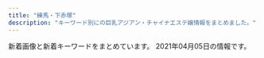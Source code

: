 ```yaml
---
title: "練馬・下赤塚"
description: "キーワード別にの巨乳アジアン・チャイナエステ嬢情報をまとめました。"
---
```


新着画像と新着キーワードをまとめています。
2021年04月05日の情報です。

<DmmAffiliateIns />
<KeywordTable
  shops={
    [
    {
        "img_links": [
            "http://c-sakura.work/images/interior_t.jpg",
            "http://c-sakura.work/images/int1.png",
            "http://c-sakura.work/images/2.jpg",
            "http://c-sakura.work/images/tel.jpg",
            "http://c-sakura.work/images/info.png",
            "http://c-sakura.work/images/staff_t.jpg",
            "http://c-sakura.work/img/yuri1.jpg",
            "http://c-sakura.work/img/yuyu1.jpg",
            "http://c-sakura.work/images/head.jpg",
            "http://c-sakura.work/images/1.jpg",
            "http://c-sakura.work/images/3.jpg",
            "http://c-sakura.work/images/sys1.png",
            "http://c-sakura.work/img/ami1.jpg",
            "http://c-sakura.work/images/news.png",
            "http://c-sakura.work/images/sisu.png",
            "http://c-sakura.work/images/int2.png",
            "http://c-sakura.work/images/mobile.jpg"
        ],
        "station": "\u4e0b\u8d64\u585a\u99c5\u5317\u53e3",
        "url": "http://c-sakura.work/",
        "name": "\u9577\u4e45*\u3061\u3087\u3046\u304d\u3085\u3046",
        "keywords": {}
    },
    {
        "keywords": {
            "88": 1,
            "86": 4,
            "E": 6,
            "89": 1,
            "C": 17,
            "87": 4,
            "D": 2,
            "F": 1
        },
        "img_links": [
            "http://binrou.net/img/st109.jpg",
            "http://binrou.net/img/s114.jpg",
            "http://binrou.net/i/img/sta117.jpg",
            "http://binrou.net/i/img/sta105.jpg",
            "http://binrou.net/i/img/r3.jpg",
            "http://binrou.net/i/img/r2.jpg",
            "http://binrou.net/img/sta109.jpg",
            "http://binrou.net/i/img/sta94.jpg",
            "http://binrou.net/i/img/sta119.jpg",
            "http://binrou.net/i/img/sta98.jpg",
            "http://binrou.net/i/img/sta100.jpg",
            "http://binrou.net/img/st111.jpg",
            "http://binrou.net/i/img/sta114.jpg",
            "http://binrou.net/img/st115.jpg",
            "http://binrou.net/i/img/sta80.jpg",
            "http://binrou.net/img/sta117.jpg",
            "http://binrou.net/img/s111.jpg",
            "http://binrou.net/img/sta115.jpg",
            "http://binrou.net/img/sta111.jpg",
            "http://binrou.net/img/st118.jpg",
            "http://binrou.net/img/acc.jpg",
            "http://binrou.net/i/img/sta116.jpg",
            "http://binrou.net/img/s117.jpg",
            "http://binrou.net/img/st116.jpg",
            "http://binrou.net/i/img/sta89.jpg",
            "http://binrou.net/i/img/sta97.jpg",
            "http://binrou.net/i/img/sta92.jpg",
            "http://binrou.net/img/s116.jpg",
            "http://binrou.net/img/botton.jpg",
            "http://binrou.net/i/img/sta112.jpg",
            "http://binrou.net/i/img/r4.jpg",
            "http://binrou.net/img/st114.jpg",
            "http://binrou.net/img/sta112.jpg",
            "http://binrou.net/i/img/sta118.jpg",
            "http://binrou.net/i/img/r1.jpg",
            "http://binrou.net/img/s118.jpg",
            "http://binrou.net/img/sta116.jpg",
            "http://binrou.net/i/img/st118.jpg",
            "http://binrou.net/i/img/acc.jpg",
            "http://binrou.net/img/s115.jpg",
            "http://binrou.net/img/pickup20.jpg",
            "http://binrou.net/img/s112.jpg",
            "http://binrou.net/img/sta114.jpg",
            "http://binrou.net/img/sta119.jpg",
            "http://binrou.net/i/img/sta108.jpg",
            "http://binrou.net/img/mo.png",
            "http://binrou.net/img/s119.jpg",
            "http://binrou.net/img/sta118.jpg",
            "http://binrou.net/i/img/sta115.jpg",
            "http://binrou.net/i/img/sta104.jpg",
            "http://binrou.net/i/img/sta109.jpg",
            "http://binrou.net/i/img/sta88.jpg",
            "http://binrou.net/img/fla.jpg",
            "http://binrou.net/i/img/sta111.jpg",
            "http://binrou.net/img/st119.jpg",
            "http://binrou.net/img/st112.jpg",
            "http://binrou.net/img/st117.jpg"
        ],
        "name": "\u30ad\u30e9\u30ad\u30e9",
        "station": "\u7df4\u99ac\u99c5\u897f\u53e3",
        "url": "http://binrou.net/"
    },
    {
        "img_links": [],
        "keywords": {},
        "station": "\u685c\u53f0\u99c5\u5317\u53e3",
        "name": "\u30de\u30fc\u30ac\u30ec\u30c3\u30c8",
        "url": "http://margaret.ests.jp/"
    },
    {
        "name": "\u512a\u30fb\u7f8e",
        "url": "http://rose.este.work/",
        "img_links": [
            "http://rose.este.work/r3.jpg",
            "http://rose.este.work/r5.jpg",
            "http://rose.este.work/resize_1500-450.jpg",
            "http://rose.este.work/resize_250.png",
            "http://rose.este.work/totop.png",
            "http://rose.este.work/index-1.htm.jpg",
            "http://rose.este.work/unnamed.png",
            "http://rose.este.work/index-25.htm.jpg",
            "http://rose.este.work/index-26.htm.jpg",
            "http://rose.este.work/re.jpg",
            "http://rose.este.work/index-24.htm.jpg",
            "http://rose.este.work/r1.jpg",
            "http://rose.este.work/sys1.png",
            "http://rose.este.work/r4.jpg"
        ],
        "station": "\u6c5f\u53e4\u7530\u99c5\u5357\u53e3",
        "keywords": {}
    },
    {
        "keywords": {},
        "url": "http://www.relaxes.info/",
        "name": "\u8776",
        "station": "\u4e0a\u677f\u6a4b\u99c5\u5317\u53e3",
        "img_links": [
            "http://www.relaxes.info/images/price.jpg",
            "http://www.relaxes.info/up/uploads/20180315212810me.jpg",
            "http://www.relaxes.info/up/uploads/2017071800271212.jpg",
            "http://www.relaxes.info/images/ttl_price.png",
            "http://www.relaxes.info/up/uploads/20210313172020j.jpg",
            "http://www.relaxes.info/images/header_bg.png",
            "http://www.relaxes.info/images/t2.png",
            "http://www.relaxes.info/images/s1.png",
            "http://www.relaxes.info/images/info.jpg",
            "http://www.relaxes.info/images/t1.png",
            "http://www.relaxes.info/images/ttl_qj.png",
            "http://www.relaxes.info/images/rec.png",
            "http://www.relaxes.info/images/ttl_staff.png"
        ]
    },
    {
        "station": "\u7df4\u99ac\u99c5\u5317\u53e3",
        "name": "\u3046\u3089\u3089",
        "keywords": {},
        "url": "http://es-nerima.biz/",
        "img_links": [
            "http://es-nerima.biz/wp-content/uploads/2016/10/gallery2.jpg",
            "http://es-nerima.biz/wp-content/themes/template-salon2/images/pickup-frame.png",
            "http://es-nerima.biz/wp-content/themes/template-salon2/images/gallery2.jpg",
            "http://es-nerima.biz/wp-content/themes/template-salon2/images/newface-ttl.png",
            "http://es-nerima.biz/wp-content/themes/template-salon2/images/news-ttl.png",
            "http://es-nerima.biz/wp-content/themes/template-salon2/images/pickup-ttl.png",
            "http://es-nerima.biz/wp-content/uploads/2016/10/eri-250x330.jpg",
            "http://es-nerima.biz/wp-content/uploads/2016/10/g6.jpg",
            "http://es-nerima.biz/wp-content/uploads/2016/10/g6-250x330.jpg",
            "http://es-nerima.biz/wp-content/uploads/2016/10/eri.jpg",
            "http://es-nerima.biz/wp-content/themes/template-salon2/images/gallery4.jpg",
            "http://es-nerima.biz/wp-content/uploads/2016/10/gallery7.jpg",
            "http://es-nerima.biz/wp-content/uploads/2016/10/g5-250x330.jpg",
            "http://es-nerima.biz/wp-content/uploads/2016/10/gallery5.jpg",
            "http://es-nerima.biz/wp-content/themes/template-salon2/images/gallery3.jpg",
            "http://es-nerima.biz/wp-content/themes/template-salon2/images/tel.png",
            "http://es-nerima.biz/wp-content/uploads/2016/10/girl-1-250x330.jpg",
            "http://es-nerima.biz/wp-content/uploads/2016/10/g1-250x330.jpg",
            "http://es-nerima.biz/wp-content/uploads/2016/10/g4-250x330.jpg",
            "http://es-nerima.biz/wp-content/uploads/2016/10/gallery8-600x600.jpg",
            "http://es-nerima.biz/wp-content/uploads/2016/10/gallery6.jpg",
            "http://es-nerima.biz/wp-content/themes/template-salon2/images/magazine.jpg",
            "http://es-nerima.biz/wp-content/themes/template-salon2/images/gallery-ttl.png",
            "http://es-nerima.biz/wp-content/themes/template-salon2/images/gallery1.jpg",
            "http://es-nerima.biz/wp-content/themes/template-salon2/images/camp-bnr.jpg",
            "http://es-nerima.biz/wp-content/themes/template-salon2/images/slider1.jpg",
            "http://es-nerima.biz/wp-content/uploads/2016/10/g5.jpg",
            "http://es-nerima.biz/wp-content/uploads/2016/10/girl-1.jpg",
            "http://es-nerima.biz/wp-content/uploads/2016/10/g3-250x330.jpg",
            "http://es-nerima.biz/wp-content/uploads/2016/10/gallery8.jpg",
            "http://es-nerima.biz/wp-content/uploads/2016/10/gallery1.jpg",
            "http://es-nerima.biz/wp-content/uploads/2016/10/g1.jpg",
            "http://es-nerima.biz/wp-content/uploads/2016/10/gallery3.jpg",
            "http://es-nerima.biz/wp-content/uploads/2016/10/mika-250x330.jpg",
            "http://es-nerima.biz/wp-content/uploads/2016/10/g3.jpg",
            "http://cdn.dino-es.com/images/logo/88x31DinoEs.png",
            "http://es-nerima.biz/wp-content/uploads/2016/10/camp-bnr.jpg",
            "http://es-nerima.biz/wp-content/uploads/2016/10/mika.jpg",
            "http://es-nerima.biz/wp-content/themes/template-salon2/images/massage-de_88_31.jpg"
        ]
    },
    {
        "url": "http://ponfu-massage.work/",
        "name": "\u30dd\u30f3\u30d5\u30fc",
        "img_links": [
            "http://ponfu-massage.work/img/sta28.jpg",
            "http://ponfu-massage.work/img/s42.jpg",
            "http://ponfu-massage.work/img/s39.jpg",
            "http://ponfu-massage.work/img/acc2.jpg",
            "http://ponfu-massage.work/img/st38.jpg",
            "http://ponfu-massage.work/i/img/sta38.jpg",
            "http://ponfu-massage.work/img/sta46.jpg",
            "http://ponfu-massage.work/img/s45.jpg",
            "http://ponfu-massage.work/img/st46.jpg",
            "http://ponfu-massage.work/i/img/sta47.jpg",
            "http://ponfu-massage.work/img/s38.jpg",
            "http://ponfu-massage.work/i/img/sta43.jpg",
            "http://ponfu-massage.work/i/img/r4.jpg",
            "http://ponfu-massage.work/img/sta42.jpg",
            "http://ponfu-massage.work/img/s44.jpg",
            "http://ponfu-massage.work/img/sta39.jpg",
            "http://ponfu-massage.work/img/sta35.jpg",
            "http://ponfu-massage.work/img/st43.jpg",
            "http://ponfu-massage.work/img/sta43.jpg",
            "http://ponfu-massage.work/img/sta45.jpg",
            "http://ponfu-massage.work/img/st42.jpg",
            "http://ponfu-massage.work/i/img/sta44.jpg",
            "http://ponfu-massage.work/img/st47.jpg",
            "http://ponfu-massage.work/img/acc5.jpg",
            "http://ponfu-massage.work/img/st30.jpg",
            "http://ponfu-massage.work/img/sta44.jpg",
            "http://ponfu-massage.work/img/st39.jpg",
            "http://ponfu-massage.work/img/sta41.jpg",
            "http://ponfu-massage.work/i/img/r2.jpg",
            "http://ponfu-massage.work/i/img/sta42.jpg",
            "http://ponfu-massage.work/img/sta47.jpg",
            "http://ponfu-massage.work/i/img/sta28.jpg",
            "http://ponfu-massage.work/i/img/sta30.jpg",
            "http://ponfu-massage.work/img/sta38.jpg",
            "http://ponfu-massage.work/i/img/r1.jpg",
            "http://ponfu-massage.work/img/acc8.jpg",
            "http://ponfu-massage.work/img/s30.jpg",
            "http://ponfu-massage.work/i/img/sta39.jpg",
            "http://ponfu-massage.work/img/st44.jpg",
            "http://ponfu-massage.work/i/img/sta41.jpg",
            "http://ponfu-massage.work/img/s46.jpg",
            "http://ponfu-massage.work/img/s43.jpg",
            "http://ponfu-massage.work/i/img/r3.jpg",
            "http://ponfu-massage.work/i/img/sta24.jpg",
            "http://ponfu-massage.work/i/img/st45.jpg",
            "http://ponfu-massage.work/img/acc3.jpg",
            "http://ponfu-massage.work/img/campian.jpg",
            "http://ponfu-massage.work/img/acc9.jpg",
            "http://ponfu-massage.work/img/acc4.jpg",
            "http://ponfu-massage.work/img/acc10.jpg",
            "http://ponfu-massage.work/img/sta30.jpg",
            "http://ponfu-massage.work/img/st18.jpg",
            "http://ponfu-massage.work/img/st45.jpg",
            "http://ponfu-massage.work/img/st35.jpg",
            "http://ponfu-massage.work/i/img/sta45.jpg",
            "http://ponfu-massage.work/img/s41.jpg",
            "http://ponfu-massage.work/img/acc7.jpg",
            "http://ponfu-massage.work/img/st28.jpg",
            "http://ponfu-massage.work/img/botton.jpg",
            "http://ponfu-massage.work/img/s47.jpg",
            "http://ponfu-massage.work/img/st41.jpg",
            "http://ponfu-massage.work/i/img/sta46.jpg",
            "http://ponfu-massage.work/img/acc1.jpg",
            "http://ponfu-massage.work/img/acc6.jpg"
        ],
        "keywords": {
            "E": 2,
            "87": 5,
            "89": 1,
            "85": 2,
            "88": 4,
            "F": 2,
            "84": 1,
            "86": 1,
            "C": 22,
            "D": 9
        },
        "station": "\u7df4\u99ac\u99c5\u897f\u53e3"
    },
    {
        "url": "http://moonlove.est-u.com/",
        "keywords": {
            "C": 7
        },
        "img_links": [
            "http://moonlove.est-u.com/images/index_15.jpg",
            "http://moonlove.est-u.com/images/index_02.jpg",
            "http://moonlove.est-u.com/images/index3_06.jpg",
            "http://moonlove.est-u.com/images/index_10.jpg",
            "http://moonlove.est-u.com/images/index_14.jpg",
            "http://moonlove.est-u.com/images/index_12.jpg",
            "http://moonlove.est-u.com/images/s1.jpg",
            "http://moonlove.est-u.com/images/s8.jpg",
            "http://moonlove.est-u.com/images/index_13.jpg",
            "http://moonlove.est-u.com/images/index_05.jpg",
            "http://moonlove.est-u.com/images/staff_09.jpg",
            "http://moonlove.est-u.com/staff/kaori.jpg",
            "http://moonlove.est-u.com/images/index2_06.jpg",
            "http://moonlove.est-u.com/images/s6.jpg",
            "http://moonlove.est-u.com/staff/miki.jpg",
            "http://moonlove.est-u.com/images/index_16.jpg",
            "http://moonlove.est-u.com/images/icon_000.jpg",
            "http://moonlove.est-u.com/images/index_04.jpg",
            "http://moonlove.est-u.com/images/s3.jpg",
            "http://moonlove.est-u.com/images/s5.jpg",
            "http://moonlove.est-u.com/images/index_19.jpg",
            "http://moonlove.est-u.com/images/index1_06.jpg",
            "http://moonlove.est-u.com/staff/sakura.jpg",
            "http://moonlove.est-u.com/staff/nami.jpg",
            "http://moonlove.est-u.com/images/index_08.jpg",
            "http://moonlove.est-u.com/staff/ayumi.jpg",
            "http://moonlove.est-u.com/images/index_07.jpg",
            "http://moonlove.est-u.com/images/s4.jpg",
            "http://moonlove.est-u.com/images/index_17.jpg"
        ],
        "name": "\u6708\u306e\u604b",
        "station": "\u7df4\u99ac\u99c5\u5317\u53e3"
    },
    {
        "keywords": {},
        "img_links": [],
        "url": "http://anzu.abnavi.info/",
        "name": "\u59eb",
        "station": "\u6210\u5897\u99c5"
    },
    {
        "keywords": {},
        "img_links": [
            "http://c-ikoi.work/images/rec2.png",
            "http://c-ikoi.work/images/interior_t.jpg",
            "http://c-ikoi.work/images/4.jpg",
            "http://c-ikoi.work/img/moe1.jpg",
            "http://c-ikoi.work/images/int3.png",
            "http://c-ikoi.work/img/yuki1.jpg",
            "http://c-ikoi.work/images/1.jpg",
            "http://c-ikoi.work/images/sys1.jpg",
            "http://c-ikoi.work/images/head.jpg",
            "http://c-ikoi.work/images/concept.jpg",
            "http://c-ikoi.work/images/sys3.png",
            "http://c-ikoi.work/images/3.jpg",
            "http://c-ikoi.work/images/rec1.png",
            "http://c-ikoi.work/images/int1.png",
            "http://c-ikoi.work/images/staff_t.jpg",
            "http://c-ikoi.work/images/line.png",
            "http://c-ikoi.work/img/rina1.jpg",
            "http://c-ikoi.work/img/aoi1.jpg",
            "http://c-ikoi.work/images/tel.jpg",
            "http://c-ikoi.work/images/2.jpg",
            "http://c-ikoi.work/images/sys2.jpg",
            "http://c-ikoi.work/images/news.jpg",
            "http://c-ikoi.work/images/mobile.jpg",
            "http://c-ikoi.work/images/int2.png"
        ],
        "name": "\u61a9",
        "station": "\u5927\u5c71\u99c5\u5357\u53e3",
        "url": "http://c-ikoi.work/"
    },
    {
        "img_links": [],
        "keywords": {},
        "name": "\u3064\u307c\u307f",
        "station": "\u7df4\u99ac\u99c5\u897f\u53e3",
        "url": "https://salasa.tokyo/"
    },
    {
        "url": "http://sh-dafei.work/",
        "station": "\u7df4\u99ac\u99c5\u897f\u53e3",
        "name": "\u5927\u5983",
        "keywords": {},
        "img_links": [
            "http://sh-dafei.work/uploads/181206/1-1Q2061253211D.jpg",
            "http://sh-dafei.work/uploads/181214/1-1Q214154222511.jpg",
            "http://sh-dafei.work/templets/default/pc/picture/staffs.png",
            "http://sh-dafei.work/uploads/181207/1-1Q20G40K63R.jpg",
            "http://sh-dafei.work/uploads/190809/1-1ZP9125I01S.jpg",
            "http://sh-dafei.work/uploads/171031/1-1G0311G505933.jpg",
            "http://sh-dafei.work/uploads/171031/1-1G0311G4095M.jpg",
            "http://sh-dafei.work/uploads/190130/1-1Z130162635508.jpg",
            "http://sh-dafei.work/uploads/210326/1-210326140613257.jpg",
            "http://sh-dafei.work/uploads/181206/1-1Q2061250494E.jpg",
            "http://sh-dafei.work/templets/default/pc/picture/s_pick.png",
            "http://sh-dafei.work/uploads/181206/1-1Q206125154224.jpg",
            "http://sh-dafei.work/templets/default/pc/picture/s_news.png",
            "http://sh-dafei.work/uploads/171031/1-1G0311G344914.jpg",
            "http://sh-dafei.work/uploads/190924/1-1Z924151334121.jpg",
            "http://sh-dafei.work/uploads/190329/1-1Z329151011c7.jpg",
            "http://sh-dafei.work/uploads/190301/1-1Z30116320A41.jpg",
            "http://sh-dafei.work/uploads/181207/1-1Q20G35320X0.png",
            "http://sh-dafei.work/uploads/201113/1-20111314213cQ.jpg",
            "http://sh-dafei.work/uploads/180612/1-1P612160029349.jpg",
            "http://sh-dafei.work/uploads/200117/1-20011G614144B.jpg",
            "http://sh-dafei.work/uploads/allimg/180612/1-1P612160305350.jpg",
            "http://sh-dafei.work/templets/default/pc/picture/face.png",
            "http://sh-dafei.work/uploads/181206/1-1Q2061249563O.jpg",
            "http://sh-dafei.work/templets/default/pc/picture/end1.jpg",
            "http://sh-dafei.work/uploads/180612/1-1P6121601061c.jpg",
            "http://sh-dafei.work/uploads/171031/1-1G0311G531445.jpg",
            "http://sh-dafei.work/uploads/171031/1-1G0311G556445.jpg",
            "http://sh-dafei.work/uploads/210219/1-210219105500300.jpg",
            "http://sh-dafei.work/uploads/191115/1-191115132040J2.jpg",
            "http://sh-dafei.work/uploads/201002/1-201002144Z11V.jpg",
            "http://sh-dafei.work/uploads/180227/1-1P22G40S5448.jpg",
            "http://sh-dafei.work/uploads/200612/1-200612154534W8.jpg",
            "http://sh-dafei.work/templets/default/pc/picture/s_staff.png"
        ]
    },
    {
        "keywords": {
            "C": 7
        },
        "url": "http://himawari.est-u.com/",
        "img_links": [
            "http://himawari.est-u.com/images/index_08.jpg",
            "http://himawari.est-u.com/images/down.jpg",
            "http://himawari.est-u.com/staff/nami.jpg",
            "http://himawari.est-u.com/images/a1.jpg",
            "http://himawari.est-u.com/staff/yuki.jpg",
            "http://himawari.est-u.com/staff/asuka.jpg",
            "http://himawari.est-u.com/staff/umi.jpg",
            "http://himawari.est-u.com/images/index_04.jpg",
            "http://himawari.est-u.com/staff/sakura.jpg",
            "http://himawari.est-u.com/images/a2.jpg",
            "http://himawari.est-u.com/staff/izumi.jpg",
            "http://himawari.est-u.com/images/index_10.jpg",
            "http://himawari.est-u.com/images/index_02.jpg",
            "http://himawari.est-u.com/staff/aiko.jpg",
            "http://himawari.est-u.com/images/therpist.jpg",
            "http://himawari.est-u.com/images/index2_08.jpg"
        ],
        "station": "\u7df4\u99ac\u99c5\u5357\u53e3",
        "name": "\u3072\u307e\u308f\u308a"
    },
    {
        "img_links": [
            "http://www.es-kou.link/images/b2.jpg",
            "http://www.es-kou.link/img/nana1.jpg",
            "http://www.es-kou.link/images/head.jpg",
            "http://www.es-kou.link/images/sys2.jpg",
            "http://www.es-kou.link/images/3.jpg",
            "http://www.es-kou.link/images/int1.png",
            "http://www.es-kou.link/images/2.jpg",
            "http://www.es-kou.link/img/satomi1.jpg",
            "http://www.es-kou.link/images/int2.png",
            "http://www.es-kou.link/images/b1.jpg",
            "http://www.es-kou.link/images/news.jpg",
            "http://www.es-kou.link/images/mobile.jpg",
            "http://www.es-kou.link/images/sys3.png",
            "http://www.es-kou.link/images/interior_t.jpg",
            "http://www.es-kou.link/images/staff_t.jpg",
            "http://www.es-kou.link/images/1.jpg",
            "http://www.es-kou.link/images/info.png",
            "http://www.es-kou.link/images/sys1.jpg",
            "http://www.es-kou.link/images/s1.png",
            "http://www.es-kou.link/img/mimi1.jpg"
        ],
        "station": "\u4e0b\u8d64\u585a\u99c5\u5317\u53e3",
        "keywords": {},
        "name": "\u7d05\u6708",
        "url": "http://www.es-kou.link/"
    },
    {
        "station": "\u4e2d\u6751\u6a4b\u99c5\u5357\u53e3",
        "url": "http://www.es-yas.click/",
        "name": "\u30b9\u30a6\u30a3\u30fc\u30c8",
        "img_links": [
            "http://www.es-yas.click/images/staff_t.jpg",
            "http://www.es-yas.click/images/head.jpg",
            "http://www.es-yas.click/images/2.jpg",
            "http://www.es-yas.click/images/interior_t.jpg",
            "http://www.es-yas.click/img/riri1.jpg",
            "http://www.es-yas.click/images/3.jpg",
            "http://www.es-yas.click/images/s1.png",
            "http://www.es-yas.click/images/newface.png",
            "http://www.es-yas.click/images/ac1.png",
            "http://www.es-yas.click/images/info.png",
            "http://www.es-yas.click/images/sys2.png",
            "http://www.es-yas.click/images/int2.png",
            "http://www.es-yas.click/images/1.jpg",
            "http://www.es-yas.click/images/tel.jpg",
            "http://www.es-yas.click/img/mari1.jpg",
            "http://www.es-yas.click/images/int1.png",
            "http://www.es-yas.click/images/mobile.jpg",
            "http://www.es-yas.click/images/sirase.jpg",
            "http://www.es-yas.click/img/sayuri1.jpg",
            "http://www.es-yas.click/images/sys1.png",
            "http://www.es-yas.click/images/news.jpg"
        ],
        "keywords": {}
    },
    {
        "keywords": {
            "C": 13
        },
        "station": "\u4e2d\u6751\u6a4b\u99c5",
        "img_links": [
            "http://www.e-rakuraku.info/images/g3.jpg",
            "http://www.e-rakuraku.info/images/huiyuan.png",
            "http://www.e-rakuraku.info/images/g1.jpg",
            "http://www.e-rakuraku.info/images/tel.png",
            "http://www.e-rakuraku.info/images/g4.jpg",
            "http://www.e-rakuraku.info/images/g5.jpg",
            "http://www.e-rakuraku.info/images/mobile.png",
            "http://www.e-rakuraku.info/images/s2.png",
            "http://www.e-rakuraku.info/images/g0.jpg",
            "http://www.e-rakuraku.info/images/tite-staff.png",
            "http://www.e-rakuraku.info/images/newt.png",
            "http://www.e-rakuraku.info/images/s1.png",
            "http://www.e-rakuraku.info/images/newfacet.png",
            "http://www.e-rakuraku.info/images/nei_03.jpg",
            "http://www.e-rakuraku.info/images/g2.jpg",
            "http://www.e-rakuraku.info/images/top.jpg",
            "http://www.e-rakuraku.info/images/sr.png",
            "http://www.e-rakuraku.info/images/tite-gallery.png"
        ],
        "url": "http://www.e-rakuraku.info/",
        "name": "\u697d\u697d"
    },
    {
        "keywords": {
            "88": 4,
            "85": 8,
            "D": 12
        },
        "name": "\u30b7\u30a8\u30b9\u30bf",
        "station": "\u5927\u6cc9\u5b66\u5712\u99c5\u5317\u53e3",
        "img_links": [
            "http://siesta.ests.jp/images/top.png",
            "http://siesta.ests.jp/images/mobile1.jpg",
            "http://siesta.ests.jp/photos/sites/39/2021/01/2021011116333321.jpg",
            "http://siesta.ests.jp/images/news.jpg",
            "http://siesta.ests.jp/images/s-staff.jpg",
            "http://siesta.ests.jp/images/pick.jpg",
            "http://siesta.ests.jp/images/info.jpg",
            "http://siesta.ests.jp/images/s-recriut.jpg",
            "http://siesta.ests.jp/images/acc1.jpg",
            "http://siesta.ests.jp/images/mobile.jpg",
            "http://siesta.ests.jp/images/acc2.jpg",
            "http://siesta.ests.jp/photos/sites/39/2021/01/2021011116333298.jpg",
            "http://siesta.ests.jp/photos/sites/39/2021/01/2021011116333493.jpg",
            "http://siesta.ests.jp/images/acc3.jpg",
            "http://siesta.ests.jp/images/acc4.jpg"
        ],
        "url": "http://siesta.ests.jp/"
    },
    {
        "keywords": {},
        "img_links": [
            "http://www.bishoujo.relaxmens.com/images/tel.png",
            "http://www.bishoujo.relaxmens.com/images/nav-001.png",
            "http://www.bishoujo.relaxmens.com/images/nav-006.png",
            "http://www.bishoujo.relaxmens.com/images/top01.png",
            "http://www.bishoujo.relaxmens.com/images/top003.png",
            "http://www.bishoujo.relaxmens.com/files/007.jpg",
            "http://www.bishoujo.relaxmens.com/files/008.jpg",
            "http://www.bishoujo.relaxmens.com/images/nav-002.png",
            "http://www.bishoujo.relaxmens.com/photo_news/upimg/69006605d742b90036_0.jpg",
            "http://www.bishoujo.relaxmens.com/photo_news/upimg/69006605d742b90036_2.jpg",
            "http://www.bishoujo.relaxmens.com/files/006.jpg",
            "http://www.bishoujo.relaxmens.com/images/nav-005.png",
            "http://www.bishoujo.relaxmens.com/images/nav-004.png",
            "http://www.bishoujo.relaxmens.com/images/top02-left.png",
            "http://www.bishoujo.relaxmens.com/files/004.jpg",
            "http://www.bishoujo.relaxmens.com/images/osusume01.png",
            "http://www.bishoujo.relaxmens.com/photo_news/upimg/69006605d742b90036_1.jpg",
            "http://www.bishoujo.relaxmens.com/images/nav-003.png"
        ],
        "url": "http://www.bishoujo.relaxmens.com/",
        "station": "\u7df4\u99ac\u99c5\u897f\u53e3",
        "name": "\u7f8e\u5c11\u5973\u5b66\u5712"
    },
    {
        "img_links": [
            "http://www.nerima-rose.com/images/staff/17/2/ena.jpg",
            "http://www.nerima-rose.com/images/shop/11.jpg",
            "http://www.nerima-rose.com/images/staff/16/aya2.jpg",
            "http://www.nerima-rose.com/images/rosa-pindao_07.jpg",
            "http://www.nerima-rose.com/images/index-rosa_04.jpg",
            "http://www.nerima-rose.com/images/staff/17/2/nana.png",
            "http://www.nerima-rose.com/images/images/sys2018_06.jpg",
            "http://www.nerima-rose.com/images/nav/nav-acc.jpg",
            "http://www.nerima-rose.com/images/index-rosa_09.jpg",
            "http://www.nerima-rose.com/images/rosa-pindao_09.jpg",
            "http://www.nerima-rose.com/images/nav/nav-rec.jpg",
            "http://www.nerima-rose.com/images/staff/17/2/kina.jpg",
            "http://www.nerima-rose.com/images/rosa-sys_04.jpg",
            "http://www.nerima-rose.com/images/staff/16/kaori2.jpg",
            "http://www.nerima-rose.com/images/sys3.jpg",
            "http://www.nerima-rose.com/images/shop/3/sh1.jpg",
            "http://www.nerima-rose.com/images/index-rosa_02.jpg",
            "http://www.nerima-rose.com/images/shop/4/s1.jpg",
            "http://www.nerima-rose.com/images/aroma/r1.jpg",
            "http://www.nerima-rose.com/images/rosa-sys_09a.jpg",
            "http://www.nerima-rose.com/images/aroma/r2.jpg",
            "http://www.nerima-rose.com/images/images/sys2018_03.jpg",
            "http://www.nerima-rose.com/images/staff/16/misaki2.jpg",
            "http://www.nerima-rose.com/images/shop/h1.jpg",
            "http://www.nerima-rose.com/images/aroma/r3.jpg",
            "http://www.nerima-rose.com/images/staff/17/riri.jpg",
            "http://www.nerima-rose.com/cgi-bin/topics/img/16-1.jpg"
        ],
        "station": "\u7df4\u99ac\u99c5\u5357\u53e3",
        "name": "ROSE",
        "url": "http://www.nerima-rose.com/",
        "keywords": {
            "C": 8
        }
    },
    {
        "url": "http://nymphe-est.biz/",
        "name": "\u59eb\u306e\u3086\u3073\u3055\u304d",
        "img_links": [
            "http://nymphe-est.biz/images/stal.jpg",
            "http://nymphe-est.biz/images/tit4.jpg",
            "http://nymphe-est.biz/images/bur.jpg",
            "http://nymphe-est.biz/images/m6.png",
            "http://nymphe-est.biz/images/m2.png",
            "http://nymphe-est.biz/images/m5.png",
            "http://nymphe-est.biz/images/top.png",
            "http://nymphe-est.biz/images/accl.jpg",
            "http://nymphe-est.biz/images/bul.jpg",
            "http://nymphe-est.biz/images/m1.png",
            "http://nymphe-est.biz/images/cg01.jpg",
            "http://nymphe-est.biz/images/tit5.jpg",
            "http://nymphe-est.biz/images/tit6.jpg",
            "http://nymphe-est.biz/images/spt.png",
            "http://nymphe-est.biz/images/cg03.jpg",
            "http://nymphe-est.biz/images/stat.jpg",
            "http://nymphe-est.biz/images/tit3.jpg",
            "http://nymphe-est.biz/images/m3.png",
            "http://nymphe-est.biz/images/tit2.jpg",
            "http://nymphe-est.biz/images/fla.jpg",
            "http://nymphe-est.biz/images/cg02.jpg",
            "http://nymphe-est.biz/images/tm.jpg",
            "http://nymphe-est.biz/images/m4.png",
            "http://nymphe-est.biz/images/no.png"
        ],
        "keywords": {
            "E": 1,
            "D": 2
        },
        "station": "\u6771\u6b66\u7df4\u99ac\u99c5\u5317\u53e3"
    },
    {
        "keywords": {},
        "name": "AROMA PLAZA \u30a2\u30ed\u30de\u30d7\u30e9\u30b6",
        "url": "http://aroma-p.info/",
        "img_links": [],
        "station": "\u77f3\u795e\u4e95\u516c\u5712\u99c5\u5357\u53e3"
    },
    {
        "name": "\u7df4\u99ac\u306e\u5929\u4f7f",
        "station": "\u7df4\u99ac\u99c5\u897f\u53e3",
        "img_links": [
            "http://ginzaangel.esnavi.work/s1.png",
            "http://ginzaangel.esnavi.work/news.jpg",
            "http://ginzaangel.esnavi.work/int1.png",
            "http://ginzaangel.esnavi.work/2/uploadimg/1615988934.jpeg",
            "http://ginzaangel.esnavi.work/2/uploadimg/1601829474.jpeg",
            "http://ginzaangel.esnavi.work/staff_t.jpg",
            "http://ginzaangel.esnavi.work/sys2.jpg",
            "http://ginzaangel.esnavi.work/head.jpg",
            "http://ginzaangel.esnavi.work/2/uploadimg/1615988408.jpeg",
            "http://ginzaangel.esnavi.work/2/uploadimg/1615989033.jpeg",
            "http://ginzaangel.esnavi.work/sys1.jpg",
            "http://ginzaangel.esnavi.work/2/uploadimg/1615989115.jpeg",
            "http://ginzaangel.esnavi.work/2/uploadimg/1595657062.jpeg"
        ],
        "url": "http://ginzaangel.esnavi.work/",
        "keywords": {
            "89": 1,
            "88": 2,
            "90": 3
        }
    },
    {
        "keywords": {
            "80": 1,
            "93": 1,
            "83": 2,
            "C": 4,
            "F": 4,
            "D": 2,
            "G": 1,
            "88": 1,
            "84": 1,
            "95": 1,
            "86": 1,
            "91": 3
        },
        "url": "http://lachesis.este88.com/",
        "img_links": [
            "http://lachesis.este88.com/gals/yuno3.jpg",
            "http://lachesis.este88.com/gals/miho3.jpg",
            "http://lachesis.este88.com/gals/minami2.jpg",
            "https://lachesis.este88.com/images/bg_header3.jpg",
            "http://lachesis.este88.com/gals/minami1.jpg",
            "http://lachesis.este88.com/images/bg_header.jpg",
            "https://lachesis.este88.com/gals/narumi1.jpg",
            "https://lachesis.este88.com/gals/yuno1.jpg",
            "http://lachesis.este88.com/gals/itika2.jpg",
            "https://lachesis.este88.com/images/line.jpg",
            "https://lachesis.este88.com/images/sysh3bar.png",
            "http://lachesis.este88.com/images/sysh3bar.png",
            "http://lachesis.este88.com/gals/itika3.jpg",
            "http://lachesis.este88.com/gals/rinnka2.jpg",
            "http://lachesis.este88.com/gals/miku3.jpg",
            "http://lachesis.este88.com/images/line.jpg",
            "https://lachesis.este88.com/gals/rinnka1.jpg",
            "https://lachesis.este88.com/gals/itika1.jpg",
            "https://lachesis.este88.com/images/info5.jpg",
            "http://lachesis.este88.com/gals/miku2.jpg",
            "https://lachesis.este88.com/gals/aoi1.jpg",
            "https://lachesis.este88.com/gals/maria1.jpg",
            "http://lachesis.este88.com/gals/tumugi3.jpg",
            "http://lachesis.este88.com/gals/tumugi1.jpg",
            "https://lachesis.este88.com/images/bg_header.jpg",
            "http://lachesis.este88.com/gals/itika1.jpg",
            "https://lachesis.este88.com/gals/tumugi1.jpg",
            "http://lachesis.este88.com/images/bg_header3.jpg",
            "https://lachesis.este88.com/gals/miho1.jpg",
            "http://lachesis.este88.com/gals/rinnka1.jpg",
            "http://momipara.jp/img/link/momi234.jpg",
            "http://lachesis.este88.com/gals/miho2.jpg",
            "http://lachesis.este88.com/images/info5.jpg",
            "http://lachesis.este88.com/gals/mao1.jpg",
            "http://lachesis.este88.com/gals/maria1.jpg",
            "http://lachesis.este88.com/gals/aoi2.jpg",
            "http://lachesis.este88.com/gals/rinnka4.jpg",
            "http://lachesis.este88.com/gals/yuno1.jpg",
            "https://lachesis.este88.com/gals/miku1.jpg",
            "http://lachesis.este88.com/gals/miho1.jpg",
            "https://lachesis.este88.com/gals/minami1.jpg",
            "http://lachesis.este88.com/gals/narumi1.jpg",
            "http://lachesis.este88.com/gals/yuno2.jpg",
            "http://lachesis.este88.com/gals/aoi1.jpg",
            "http://lachesis.este88.com/gals/aoi3.jpg",
            "http://lachesis.este88.com/gals/tumugi2.jpg",
            "http://lachesis.este88.com/gals/narumi4.jpg",
            "http://lachesis.este88.com/gals/mao2.jpg",
            "http://lachesis.este88.com/gals/rinnka3.jpg",
            "http://lachesis.este88.com/gals/narumi3.jpg",
            "http://lachesis.este88.com/gals/narumi2.jpg",
            "https://lachesis.este88.com/gals/mao1.jpg",
            "http://lachesis.este88.com/gals/miku1.jpg"
        ],
        "name": "\u30e9\u30b1\u30b7\u30b9\u5927\u6cc9\u5b66\u5712",
        "station": "\u5927\u6cc9\u5b66\u5712\u99c5"
    },
    {
        "keywords": {
            "85": 2,
            "E": 1,
            "C": 11,
            "87": 1
        },
        "img_links": [
            "http://pakira-massage.work/img/s2.jpg",
            "http://pakira-massage.work/i/img/r1.jpg",
            "http://pakira-massage.work/i/img/r5.jpg",
            "http://pakira-massage.work/img/nos.jpg",
            "http://pakira-massage.work/img/campian.jpg",
            "http://pakira-massage.work/img/st2.jpg",
            "http://pakira-massage.work/i/img/r4.jpg",
            "http://pakira-massage.work/img/st1.jpg",
            "http://pakira-massage.work/i/img/r2.jpg",
            "http://pakira-massage.work/i/img/sta1.jpg",
            "http://pakira-massage.work/i/img/st1.jpg",
            "http://pakira-massage.work/i/img/r6.jpg",
            "http://pakira-massage.work/i/img/r3.jpg",
            "http://pakira-massage.work/img/mobile-1.png",
            "http://pakira-massage.work/img/head.jpg",
            "http://pakira-massage.work/img/sta1.jpg",
            "http://pakira-massage.work/img/s1.jpg",
            "http://pakira-massage.work/i/img/sta2.jpg",
            "http://pakira-massage.work/img/botton.jpg",
            "http://pakira-massage.work/img/sta2.jpg"
        ],
        "name": "\u30d1\u30ad\u30e9",
        "station": "\u8981\u753a\u99c55\u756a\u51fa\u53e3",
        "url": "http://pakira-massage.work/"
    },
    {
        "url": "http://www.akai-hana.esjp.info/",
        "img_links": [
            "http://www.akai-hana.esjp.info/files/001.jpg",
            "http://www.akai-hana.esjp.info/img/slider/2.jpg",
            "http://www.akai-hana.esjp.info/img/tel.png",
            "http://www.akai-hana.esjp.info/img/info.jpg",
            "http://www.akai-hana.esjp.info/img/ttl_info.png",
            "http://www.akai-hana.esjp.info/img/slider/1.jpg",
            "http://www.akai-hana.esjp.info/img/info/r4.jpg",
            "http://www.akai-hana.esjp.info/files/006.jpg",
            "http://www.akai-hana.esjp.info/img/info/r2.jpg",
            "http://www.akai-hana.esjp.info/img/btn_side_mobile.jpg",
            "http://www.akai-hana.esjp.info/img/ttl_news.png",
            "http://www.akai-hana.esjp.info/files/002.jpg",
            "http://www.akai-hana.esjp.info/img/info/r1.jpg",
            "http://www.akai-hana.esjp.info/img/pixta_5216568_M.jpg",
            "http://www.akai-hana.esjp.info/img/info/r5.jpg",
            "http://www.akai-hana.esjp.info/img/info/r7.jpg",
            "http://www.akai-hana.esjp.info/img/info/r8.jpg",
            "http://www.akai-hana.esjp.info/img/pixta_5458114_M.jpg",
            "http://www.akai-hana.esjp.info/img/goback.jpg",
            "http://www.akai-hana.esjp.info/files/004.jpg",
            "http://www.akai-hana.esjp.info/img/imasia_7981159_M.jpg",
            "http://www.akai-hana.esjp.info/img/btn_blog.jpg",
            "http://www.akai-hana.esjp.info/img/info/r6.jpg",
            "http://www.akai-hana.esjp.info/files/007.jpg",
            "http://www.akai-hana.esjp.info/files/003.jpg",
            "http://www.akai-hana.esjp.info/img/pickup.jpg",
            "http://www.akai-hana.esjp.info/img/info/r9.jpg",
            "http://www.akai-hana.esjp.info/files/005.jpg",
            "http://www.akai-hana.esjp.info/img/info/r3.jpg"
        ],
        "name": "\u8d64\u3044\u82b1",
        "station": "\u6210\u5897\u99c54\u756a\u51fa\u53e3",
        "keywords": {
            "87": 6,
            "C": 19,
            "D": 10,
            "82": 2,
            "85": 2,
            "88": 4
        }
    },
    {
        "img_links": [
            "http://oasis.akasuri.xyz/images/bar-photo.png",
            "http://oasis.akasuri.xyz/images/c-photo.png",
            "http://oasis.akasuri.xyz/images/c-top.png",
            "http://oasis.akasuri.xyz/staff/s2.jpg",
            "http://oasis.akasuri.xyz/images/b-tel.png",
            "http://oasis.akasuri.xyz/images/bar-staff.png",
            "http://oasis.akasuri.xyz/staff/s1.jpg",
            "http://oasis.akasuri.xyz/staff/s3.jpg",
            "http://oasis.akasuri.xyz/images/fotter.png",
            "http://oasis.akasuri.xyz/images/c-staff.png"
        ],
        "keywords": {},
        "name": "\u30aa\u30a2\u30b7\u30b9",
        "station": "\u6210\u5897\u99c5\u5357\u53e3",
        "url": "http://oasis.akasuri.xyz/"
    },
    {
        "url": "http://www.sugatabi.mesthe.com/",
        "img_links": [
            "http://www.sugatabi.mesthe.com/files/008.jpg",
            "http://www.sugatabi.mesthe.com/images/girl-z2.jpg",
            "http://www.sugatabi.mesthe.com/images/staff_line.png",
            "http://www.sugatabi.mesthe.com/images/girl-z1.jpg",
            "http://www.sugatabi.mesthe.com/files/001.jpg",
            "http://www.sugatabi.mesthe.com/files/001-02.jpg",
            "http://www.sugatabi.mesthe.com/files/004-02.jpg",
            "http://www.sugatabi.mesthe.com/images/bj3.png",
            "http://www.sugatabi.mesthe.com/images/mobile.jpg",
            "http://www.sugatabi.mesthe.com/images/shop/shop04.jpg",
            "http://www.sugatabi.mesthe.com/files/005.jpg",
            "http://www.sugatabi.mesthe.com/files/009.jpg",
            "http://www.sugatabi.mesthe.com/images/top_sche.png",
            "http://www.sugatabi.mesthe.com/images/shop/shop01.jpg",
            "http://www.sugatabi.mesthe.com/images/shop/shop02.jpg",
            "http://www.sugatabi.mesthe.com/images/top.jpg",
            "http://www.sugatabi.mesthe.com/files/004.jpg",
            "http://www.sugatabi.mesthe.com/files/002-02.jpg",
            "http://www.sugatabi.mesthe.com/files/006-02.jpg",
            "http://www.sugatabi.mesthe.com/images/shop/shop03.jpg",
            "http://www.sugatabi.mesthe.com/files/010-02.jpg",
            "http://www.sugatabi.mesthe.com/files/010.jpg",
            "http://www.sugatabi.mesthe.com/images/link_line.png",
            "http://www.sugatabi.mesthe.com/files/008-02.jpg",
            "http://www.sugatabi.mesthe.com/files/005-02.jpg",
            "http://www.sugatabi.mesthe.com/files/003-02.jpg",
            "http://www.sugatabi.mesthe.com/files/002.jpg",
            "http://www.sugatabi.mesthe.com/files/003.jpg",
            "http://www.sugatabi.mesthe.com/files/006.jpg",
            "http://www.sugatabi.mesthe.com/files/009-02.jpg"
        ],
        "station": "\u3068\u304d\u308f\u53f0\u99c5\u5357\u53e3",
        "name": "\u59ff\u7f8e",
        "keywords": {
            "86": 3,
            "85": 1,
            "87": 4,
            "D": 7,
            "C": 2,
            "84": 1
        }
    },
    {
        "keywords": {},
        "img_links": [],
        "station": "\u4e0a\u677f\u6a4b\u99c5\u5317\u53e3",
        "name": "\u6e29",
        "url": "http://tenpo2.iest.info/"
    },
    {
        "name": "\u30b8\u30e3\u30b9\u30df\u30f3",
        "station": "\u6210\u5897\u99c5",
        "img_links": [],
        "url": "http://evergrace.tyo.cm/",
        "keywords": {}
    },
    {
        "station": "\u3068\u304d\u308f\u53f0\u99c5\u5357\u53e3",
        "img_links": [
            "http://www.hi-msg.com/dansin/images/end1.jpg",
            "http://www.hi-msg.com/dansin/images/p-9-1.jpg",
            "http://www.hi-msg.com/dansin/images/p-2-1.jpg",
            "http://www.hi-msg.com/dansin/images/p-5-1.jpg",
            "http://www.hi-msg.com/dansin/images/s_face.jpg",
            "http://www.hi-msg.com/dansin/images/p-9.jpg",
            "http://www.hi-msg.com/dansin/images/nav.jpg",
            "http://www.hi-msg.com/dansin/images/s_info.jpg",
            "http://www.hi-msg.com/dansin/images/top1.jpg",
            "http://www.hi-msg.com/dansin/images/s_news.jpg",
            "http://www.hi-msg.com/dansin/images/p-2.jpg",
            "http://www.hi-msg.com/dansin/images/top.jpg",
            "http://www.hi-msg.com/dansin/images/s_pick.jpg",
            "http://www.hi-msg.com/dansin/images/p-7.jpg",
            "http://www.hi-msg.com/dansin/images/p-5.jpg",
            "http://www.hi-msg.com/dansin/images/p-8.jpg",
            "http://www.hi-msg.com/dansin/images/p-6-1.jpg",
            "http://www.hi-msg.com/dansin/images/1.jpg",
            "http://www.hi-msg.com/dansin/images/p-6.jpg",
            "http://www.hi-msg.com/dansin/images/mobile.jpg"
        ],
        "url": "http://www.hi-msg.com/dansin/",
        "name": "\u6696\u5fc3",
        "keywords": {}
    },
    {
        "url": "http://www.seoul.esjp.info/",
        "name": "\u7652\u3057\u306e\u90e8\u5c4b",
        "station": "\u7df4\u99ac\u99c5\u897f\u53e3",
        "img_links": [
            "http://www.seoul.esjp.info/img/nav-006.png",
            "http://www.seoul.esjp.info/img/change-006.png",
            "http://www.seoul.esjp.info/img/nav-002.png",
            "http://www.seoul.esjp.info/img/change-003.png",
            "http://www.seoul.esjp.info/files/008.jpg",
            "http://www.seoul.esjp.info/img/nav-004.png",
            "http://www.seoul.esjp.info/files/011.jpg",
            "http://www.seoul.esjp.info/img/change-004.png",
            "http://www.seoul.esjp.info/img/nav-001.png",
            "http://www.seoul.esjp.info/files/013.jpg",
            "http://www.seoul.esjp.info/img/recuit.png",
            "http://www.seoul.esjp.info/img/nav-005.png",
            "http://www.seoul.esjp.info/files/006.jpg",
            "http://www.seoul.esjp.info/files/010.jpg",
            "http://www.seoul.esjp.info/files/015.jpg",
            "http://www.seoul.esjp.info/img/head.png",
            "http://www.seoul.esjp.info/img/change-001.png",
            "http://www.seoul.esjp.info/files/012.jpg",
            "http://www.seoul.esjp.info/img/change-002.png",
            "http://www.seoul.esjp.info/img/nav-003.png",
            "http://www.seoul.esjp.info/files/005.jpg",
            "http://www.seoul.esjp.info/files/001.jpg",
            "http://www.seoul.esjp.info/img/foot.png",
            "http://www.seoul.esjp.info/files/004.jpg",
            "http://www.seoul.esjp.info/img/main-top01.png",
            "http://www.seoul.esjp.info/files/007.jpg",
            "http://www.seoul.esjp.info/img/change-005.png",
            "http://www.seoul.esjp.info/files/003.jpg",
            "http://www.seoul.esjp.info/img/main-top03.png"
        ],
        "keywords": {
            "D": 4,
            "86": 3,
            "87": 1
        }
    }
]
}
/>
<DmmAffiliateScript />
